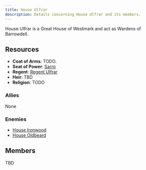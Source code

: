 ```yaml
---
title: House Ulfrar
description: Details concerning House Ulfrar and its members.
---
```


House Ulfrar is a Great House of Westmark and act as Wardens of Barrowdell.

## Resources
- **Coat of Arms**: TODO.
- **Seat of Power**: [Sarro](/seats-of-power/sarro)
- **Regent**: [Regent Ulfrar](/regents/regent-ulfrar)
- **Heir**: TBD
- **Religion**: TODO

### Allies
None

### Enemies
- [House Ironwood](/great-houses/house-ironwood)
- [House Oldbeard](/minor-houses/house-oldbeard)

## Members
TBD